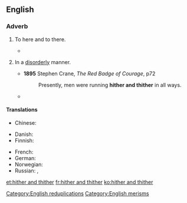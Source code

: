 ==English==

===Adverb===
{{en-adv|pos=[[hither]] [[and]] [[thither]]|-}}

# {{rare|literally}} To here and to there.
#* {{quote-book
|year=1960
|author={{w|P. G. Wodehouse}}
|title={{w|Jeeves in the Offing}}
|section=chapter VI
|passage=“A kleptomaniac,” I said. “Which means, if the term is not familiar to you, a chap who flits '''hither and thither''' pinching everything he can lay his hands on.”}}
# {{figuratively}} In a [[disorderly]] manner.
#* '''1895''' Stephen Crane, ''The Red Badge of Courage'', p72
#*: Presently, men were running '''hither and thither''' in all ways.
#* {{quote-book
|year=1960
|author={{w|P. G. Wodehouse}}
|title={{w|Jeeves in the Offing}}
|section=chapter V
|passage=It was fortunate that I was not holding a tea cup as she spoke, for hearing Sir Roderick thus addressed I gave another of my sudden starts and, had I had such a cup in my hand, must have strewn its contents '''hither and thither''' like a sower going forth sowing. As it was, I merely sent a cucumber sandwich flying through the air.}}

====Translations====
{{trans-top|In a disorderly manner}}
* Chinese:
*: {{trreq|Mandarin}}
* Danish: {{t|da|hid og did}}
* Finnish: {{t-|fi|sinne tänne}}
{{trans-mid}}
* French: {{t|fr|çà et là}}
* German: {{t|de|hin und her}}
* Norwegian: {{t|no|hit og dit}}
* Russian: {{t|ru|туда-сюда|tr=tudá-sjudá|sc=Cyrl}}, {{t|ru|туда и сюда|tr=tudá i sjudá|sc=Cyrl}}
{{trans-bottom}}

[[Category:English reduplications]]
[[Category:English merisms]]

[[et:hither and thither]]
[[fr:hither and thither]]
[[ko:hither and thither]]